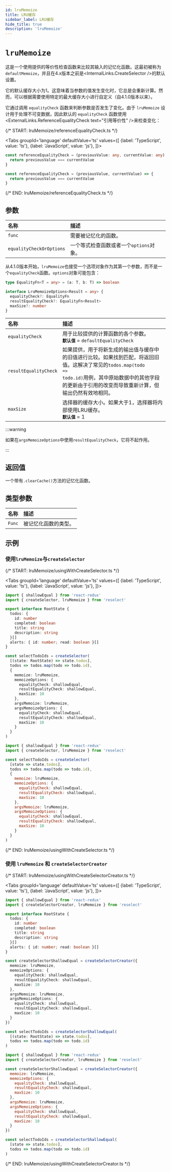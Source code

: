 ```yaml
---
id: lruMemoize
title: LRU缓存
sidebar_label: LRU缓存
hide_title: true
description: 'lruMemoize'
---
```



# `lruMemoize`

这是一个使用提供的等价性检查函数来比较其输入的记忆化函数。这最初被称为 `defaultMemoize`，并且在4.x版本之前是<InternalLinks.CreateSelector />的默认设置。

它的默认缓存大小为1。这意味着当参数的值发生变化时，它总是会重新计算。然而，可以根据需要使用特定的最大缓存大小进行自定义（自4.1.0版本以来）。

它通过调用 `equalityCheck` 函数来判断参数是否发生了变化。由于 `lruMemoize` 设计用于处理不可变数据，因此默认的 `equalityCheck` 函数使用<ExternalLinks.ReferenceEqualityCheck text="引用等价性" />来检查变化：

{/* START: lruMemoize/referenceEqualityCheck.ts */}

<Tabs
  groupId='language'
  defaultValue='ts'
  values={[
    {label: 'TypeScript', value: 'ts'},
    {label: 'JavaScript', value: 'js'},
  ]}>
  <TabItem value='ts'>

```ts title="lruMemoize/referenceEqualityCheck.ts"
const referenceEqualityCheck = (previousValue: any, currentValue: any) => {
  return previousValue === currentValue
}
```

  </TabItem>
  <TabItem value='js'>

```js title="lruMemoize/referenceEqualityCheck.js"
const referenceEqualityCheck = (previousValue, currentValue) => {
  return previousValue === currentValue
}
```

  </TabItem>
</Tabs>

{/* END: lruMemoize/referenceEqualityCheck.ts */}

## 参数

| 名称                     | 描述                                               |
| :----------------------- | :-------------------------------------------------------- |
| `func`                   | 需要被记忆化的函数。                              |
| `equalityCheckOrOptions` | 一个等式检查函数或者一个`options`对象。 |

从4.1.0版本开始，`lruMemoize`也接受一个选项对象作为其第一个参数，而不是一个`equalityCheck`函数。`options`对象可能包含：

```ts
type EqualityFn<T = any> = (a: T, b: T) => boolean

interface LruMemoizeOptions<Result = any> {
  equalityCheck?: EqualityFn
  resultEqualityCheck?: EqualityFn<Result>
  maxSize?: number
}
```

| 名称                  | 描述                                                                                                                                                                                                                                                                                                                                                                         |
| :-------------------- | :---------------------------------------------------------------------------------------------------------------------------------------------------------------------------------------------------------------------------------------------------------------------------------------------------------------------------------------------------------------------------------- |
| `equalityCheck`       | 用于比较提供的计算函数的各个参数。<br /> **`默认值`** = `defaultEqualityCheck`                                                                                                                                                                                                                                                        |
| `resultEqualityCheck` | 如果提供，用于将新生成的输出值与缓存中的旧值进行比较。如果找到匹配，将返回旧值。这解决了常见的<code>todos.map(todo => todo.id)</code>用例，其中原始数据中的其他字段的更新由于引用的改变而导致重新计算，但输出仍然有效地相同。 |
| `maxSize`             | 选择器的缓存大小。如果大于1，选择器将内部使用LRU缓存。<br /> **`默认值`** = 1                                                                                                                                                                                                                                                         |

:::warning

如果在`argsMemoizeOptions`中使用`resultEqualityCheck`，它将不起作用。

:::

## 返回值

一个带有`.clearCache()`方法的记忆化函数。

## 类型参数

| 名称   | 描述                                |
| :----- | :----------------------------------------- |
| `Func` | 被记忆化函数的类型。 |

## 示例

### 使用`lruMemoize`与`createSelector`

{/* START: lruMemoize/usingWithCreateSelector.ts */}

<Tabs
  groupId='language'
  defaultValue='ts'
  values={[
    {label: 'TypeScript', value: 'ts'},
    {label: 'JavaScript', value: 'js'},
  ]}>
  <TabItem value='ts'>

```ts title="lruMemoize/usingWithCreateSelector.ts"
import { shallowEqual } from 'react-redux'
import { createSelector, lruMemoize } from 'reselect'

export interface RootState {
  todos: {
    id: number
    completed: boolean
    title: string
    description: string
  }[]
  alerts: { id: number; read: boolean }[]
}

const selectTodoIds = createSelector(
  [(state: RootState) => state.todos],
  todos => todos.map(todo => todo.id),
  {
    memoize: lruMemoize,
    memoizeOptions: {
      equalityCheck: shallowEqual,
      resultEqualityCheck: shallowEqual,
      maxSize: 10
    },
    argsMemoize: lruMemoize,
    argsMemoizeOptions: {
      equalityCheck: shallowEqual,
      resultEqualityCheck: shallowEqual,
      maxSize: 10
    }
  }
)
```

  </TabItem>
  <TabItem value='js'>

```js title="lruMemoize/usingWithCreateSelector.js"
import { shallowEqual } from 'react-redux'
import { createSelector, lruMemoize } from 'reselect'

const selectTodoIds = createSelector(
  [state => state.todos],
  todos => todos.map(todo => todo.id),
  {
    memoize: lruMemoize,
    memoizeOptions: {
      equalityCheck: shallowEqual,
      resultEqualityCheck: shallowEqual,
      maxSize: 10
    },
    argsMemoize: lruMemoize,
    argsMemoizeOptions: {
      equalityCheck: shallowEqual,
      resultEqualityCheck: shallowEqual,
      maxSize: 10
    }
  }
)
```

  </TabItem>
</Tabs>

{/* END: lruMemoize/usingWithCreateSelector.ts */}

### 使用 `lruMemoize` 和 `createSelectorCreator`

{/* START: lruMemoize/usingWithCreateSelectorCreator.ts */}

<Tabs
  groupId='language'
  defaultValue='ts'
  values={[
    {label: 'TypeScript', value: 'ts'},
    {label: 'JavaScript', value: 'js'},
  ]}>
  <TabItem value='ts'>

```ts title="lruMemoize/usingWithCreateSelectorCreator.ts"
import { shallowEqual } from 'react-redux'
import { createSelectorCreator, lruMemoize } from 'reselect'

export interface RootState {
  todos: {
    id: number
    completed: boolean
    title: string
    description: string
  }[]
  alerts: { id: number; read: boolean }[]
}

const createSelectorShallowEqual = createSelectorCreator({
  memoize: lruMemoize,
  memoizeOptions: {
    equalityCheck: shallowEqual,
    resultEqualityCheck: shallowEqual,
    maxSize: 10
  },
  argsMemoize: lruMemoize,
  argsMemoizeOptions: {
    equalityCheck: shallowEqual,
    resultEqualityCheck: shallowEqual,
    maxSize: 10
  }
})

const selectTodoIds = createSelectorShallowEqual(
  [(state: RootState) => state.todos],
  todos => todos.map(todo => todo.id)
)
```

  </TabItem>
  <TabItem value='js'>

```js title="lruMemoize/usingWithCreateSelectorCreator.js"
import { shallowEqual } from 'react-redux'
import { createSelectorCreator, lruMemoize } from 'reselect'

const createSelectorShallowEqual = createSelectorCreator({
  memoize: lruMemoize,
  memoizeOptions: {
    equalityCheck: shallowEqual,
    resultEqualityCheck: shallowEqual,
    maxSize: 10
  },
  argsMemoize: lruMemoize,
  argsMemoizeOptions: {
    equalityCheck: shallowEqual,
    resultEqualityCheck: shallowEqual,
    maxSize: 10
  }
})

const selectTodoIds = createSelectorShallowEqual(
  [state => state.todos],
  todos => todos.map(todo => todo.id)
)
```

  </TabItem>
</Tabs>

{/* END: lruMemoize/usingWithCreateSelectorCreator.ts */}
